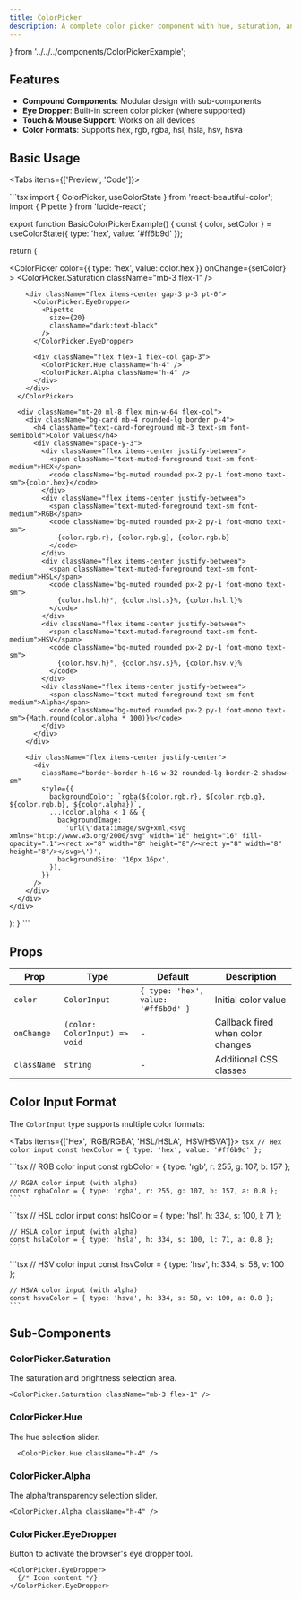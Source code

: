 ```yaml
---
title: ColorPicker
description: A complete color picker component with hue, saturation, and alpha controls
---
```


 } from '../../../components/ColorPickerExample';

## Features

- **Compound Components**: Modular design with sub-components
- **Eye Dropper**: Built-in screen color picker (where supported)
- **Touch & Mouse Support**: Works on all devices
- **Color Formats**: Supports hex, rgb, rgba, hsl, hsla, hsv, hsva

## Basic Usage

<Tabs items={['Preview', 'Code']}>
  <Tab value="Preview">
    <BasicColorPickerExample />
  </Tab>
  
  <Tab value="Code">
    ```tsx
   import { ColorPicker, useColorState } from 'react-beautiful-color';
import { Pipette } from 'lucide-react';

export function BasicColorPickerExample() {
  const { color, setColor } = useColorState({ type: 'hex', value: '#ff6b9d' });

  return (
    <div className="flex w-full items-center justify-center py-10">
      <ColorPicker
        color={{ type: 'hex', value: color.hex }}
        onChange={setColor}
      >
        <ColorPicker.Saturation className="mb-3 flex-1" />

        <div className="flex items-center gap-3 p-3 pt-0">
          <ColorPicker.EyeDropper>
            <Pipette
              size={20}
              className="dark:text-black"
            />
          </ColorPicker.EyeDropper>

          <div className="flex flex-1 flex-col gap-3">
            <ColorPicker.Hue className="h-4" />
            <ColorPicker.Alpha className="h-4" />
          </div>
        </div>
      </ColorPicker>

      <div className="mt-20 ml-8 flex min-w-64 flex-col">
        <div className="bg-card mb-4 rounded-lg border p-4">
          <h4 className="text-card-foreground mb-3 text-sm font-semibold">Color Values</h4>
          <div className="space-y-3">
            <div className="flex items-center justify-between">
              <span className="text-muted-foreground text-sm font-medium">HEX</span>
              <code className="bg-muted rounded px-2 py-1 font-mono text-sm">{color.hex}</code>
            </div>
            <div className="flex items-center justify-between">
              <span className="text-muted-foreground text-sm font-medium">RGB</span>
              <code className="bg-muted rounded px-2 py-1 font-mono text-sm">
                {color.rgb.r}, {color.rgb.g}, {color.rgb.b}
              </code>
            </div>
            <div className="flex items-center justify-between">
              <span className="text-muted-foreground text-sm font-medium">HSL</span>
              <code className="bg-muted rounded px-2 py-1 font-mono text-sm">
                {color.hsl.h}°, {color.hsl.s}%, {color.hsl.l}%
              </code>
            </div>
            <div className="flex items-center justify-between">
              <span className="text-muted-foreground text-sm font-medium">HSV</span>
              <code className="bg-muted rounded px-2 py-1 font-mono text-sm">
                {color.hsv.h}°, {color.hsv.s}%, {color.hsv.v}%
              </code>
            </div>
            <div className="flex items-center justify-between">
              <span className="text-muted-foreground text-sm font-medium">Alpha</span>
              <code className="bg-muted rounded px-2 py-1 font-mono text-sm">{Math.round(color.alpha * 100)}%</code>
            </div>
          </div>
        </div>

        <div className="flex items-center justify-center">
          <div
            className="border-border h-16 w-32 rounded-lg border-2 shadow-sm"
            style={{
              backgroundColor: `rgba(${color.rgb.r}, ${color.rgb.g}, ${color.rgb.b}, ${color.alpha})`,
              ...(color.alpha < 1 && {
                backgroundImage:
                  'url(\'data:image/svg+xml,<svg xmlns="http://www.w3.org/2000/svg" width="16" height="16" fill-opacity=".1"><rect x="8" width="8" height="8"/><rect y="8" width="8" height="8"/></svg>\')',
                backgroundSize: '16px 16px',
              }),
            }}
          />
        </div>
      </div>
    </div>
  );
}
    ```
  </Tab>
</Tabs>

## Props

| Prop | Type | Default | Description |
|------|------|---------|-------------|
| `color` | `ColorInput` | `{ type: 'hex', value: '#ff6b9d' }` | Initial color value |
| `onChange` | `(color: ColorInput) => void` | - | Callback fired when color changes |
| `className` | `string` | - | Additional CSS classes |

## Color Input Format

The `ColorInput` type supports multiple color formats:

<Tabs items={['Hex', 'RGB/RGBA', 'HSL/HSLA', 'HSV/HSVA']}>
  <Tab value="Hex">
    ```tsx
    // Hex color input
    const hexColor = { type: 'hex', value: '#ff6b9d' };
    ```
  </Tab>
  
  <Tab value="RGB/RGBA">
    ```tsx
    // RGB color input
    const rgbColor = { type: 'rgb', r: 255, g: 107, b: 157 };
    
    // RGBA color input (with alpha)
    const rgbaColor = { type: 'rgba', r: 255, g: 107, b: 157, a: 0.8 };
    ```
  </Tab>
  
  <Tab value="HSL/HSLA">
    ```tsx
    // HSL color input
    const hslColor = { type: 'hsl', h: 334, s: 100, l: 71 };
    
    // HSLA color input (with alpha)
    const hslaColor = { type: 'hsla', h: 334, s: 100, l: 71, a: 0.8 };
    ```
  </Tab>
  
  <Tab value="HSV/HSVA">
    ```tsx
    // HSV color input
    const hsvColor = { type: 'hsv', h: 334, s: 58, v: 100 };
    
    // HSVA color input (with alpha)
    const hsvaColor = { type: 'hsva', h: 334, s: 58, v: 100, a: 0.8 };
    ```
  </Tab>
</Tabs>

## Sub-Components

### ColorPicker.Saturation

The saturation and brightness selection area.

```tsx
<ColorPicker.Saturation className="mb-3 flex-1" />
```

### ColorPicker.Hue

The hue selection slider.

```tsx
  <ColorPicker.Hue className="h-4" />
  ```

### ColorPicker.Alpha

The alpha/transparency selection slider.

```tsx
<ColorPicker.Alpha className="h-4" />
```

### ColorPicker.EyeDropper

Button to activate the browser's eye dropper tool.

```tsx
<ColorPicker.EyeDropper>
  {/* Icon content */}
</ColorPicker.EyeDropper>
```
